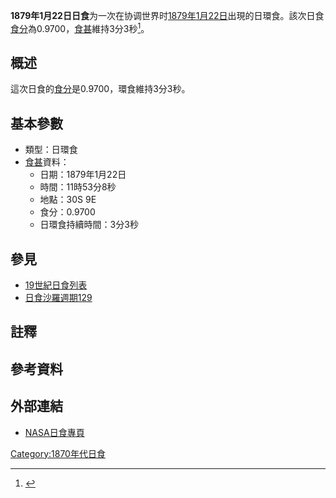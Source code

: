 {{Infobox Solar eclipse
| Year        = 1879
| Month       = 1
| Day         = 22
| Type        = 日環食
| Image       = SE1879Jan22A.gif
| Image size  = 200px
| Image intro = 1879年1月22日日環食路徑圖
  <!--   日食資料   -->
| Gamma       = -0.1824
| Mag         = 0.9700
| Saros       = [[日食沙羅週期129|129]]
| Saros total = 
| Saros seq   = 
  <!--     食甚     -->
| Duration    = 3分3秒
| Location    = 
| Coords      = 
| Width       = 110公里
  <!--   開始時間   -->
| Partial     = 
| Start type  = 
| Centre      = 
| Greatest    = 11:53:08
  <!--     倒數     -->
| hour        = 11
| minute      = 53
| second      = 08
| Duration_s  = 
}}
'''1879年1月22日日食'''为一次在协调世界时[[1879年|1879年]][[1月22日|1月22日]]出現的日環食。該次日食[[食分|食分]]為0.9700，[[食甚|食甚]]維持3分3秒<ref name="nasa_catalog_list">{{cite web |url=http://eclipse.gsfc.nasa.gov/SEcat5/SE1801-1900.html |title=Catalog of Solar Eclipses: 1801 to 1900 |language=en |publisher=[[NASA|NASA]] |accessdate=2009-07-26 |archiveurl=https://web.archive.org/web/20150112204733/http://eclipse.gsfc.nasa.gov/SEcat5/SE1801-1900.html |archivedate=2015-01-12 |deadurl=no }}</ref>。

== 概述 ==
這次日食的[[食分|食分]]是0.9700，環食維持3分3秒。

== 基本參數 ==
{{NoteUTC}}
* 類型：日環食
*[[食甚|食甚]]資料：
** 日期：1879年1月22日
** 時間：11時53分8秒 
** 地點：30S 9E
** 食分：0.9700
** 日環食持續時間：3分3秒

== 參見 ==
{{日食主題}}
* [[19世紀日食列表|19世紀日食列表]]
* [[日食沙羅週期129|日食沙羅週期129]]

== 註釋 ==
{{NoteFoot}}

== 參考資料 ==
{{reflist}}

== 外部連結 ==
* [http://eclipse.gsfc.nasa.gov/solar.html NASA日食專頁]{{Wayback|url=http://eclipse.gsfc.nasa.gov/solar.html |date=20190108200537 }}{{en icon}}

{{日食}}

[[Category:1870年代日食|Category:1870年代日食]]


{{Eclipse-stub}}